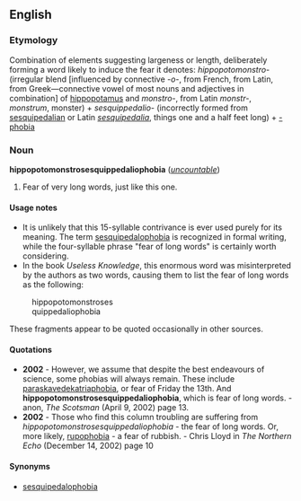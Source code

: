 ==English==
===Etymology===
Combination of elements suggesting largeness or length, deliberately forming a word likely to induce the fear it denotes: ''hippopotomonstro-'' (irregular blend [influenced by connective ''-o-'', from French, from Latin, from Greek—connective vowel of most nouns and adjectives in combination] of [[hippopotamus]] and ''monstro-'', from Latin ''monstr-'', ''monstrum'', monster) + ''sesquippedalio-'' (incorrectly formed from [[sesquipedalian]] or Latin ''[[sesquipedalia]]'', things one and a half feet long) + [[-phobia]]

===Noun===
'''hippopotomonstrosesquippedaliophobia''' (''[[uncountable]]'')

#Fear of very long words, just like this one.

====Usage notes====
*It is unlikely that this 15-syllable contrivance is ever used purely for its meaning.  The term [[sesquipedalophobia]] is recognized in formal writing, while the four-syllable phrase "fear of long words" is certainly worth considering.
*In the book ''Useless Knowledge'', this enormous word was misinterpreted by the authors as two words, causing them to list the fear of long words as the following:
:hippopotomonstroses
:quippedaliophobia
These fragments appear to be quoted occasionally in other sources.

====Quotations====
*'''2002''' - However, we assume that despite the best endeavours of science, some phobias will always remain. These include [[paraskavedekatriaphobia]], or fear of Friday the 13th. And '''hippopotomonstrosesquippedaliophobia''', which is fear of long words.  - anon, ''The Scotsman'' (April 9, 2002) page 13.
*'''2002''' - Those who find this column troubling are suffering from ''hippopotomonstrosesquippedaliophobia'' - the fear of long words. Or, more likely, [[rupophobia]] - a fear of rubbish. - Chris Lloyd in ''The Northern Echo'' (December 14, 2002) page 10

====Synonyms====
*[[sesquipedalophobia]]